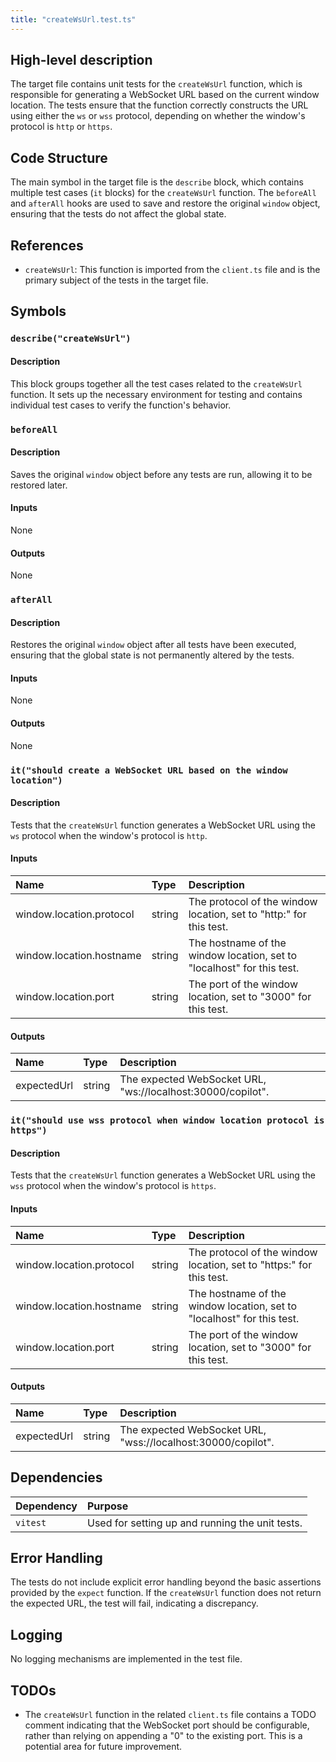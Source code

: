 ```yaml
---
title: "createWsUrl.test.ts"
---
```


## High-level description

The target file contains unit tests for the `createWsUrl` function, which is responsible for generating a WebSocket URL based on the current window location. The tests ensure that the function correctly constructs the URL using either the `ws` or `wss` protocol, depending on whether the window's protocol is `http` or `https`.

## Code Structure

The main symbol in the target file is the `describe` block, which contains multiple test cases (`it` blocks) for the `createWsUrl` function. The `beforeAll` and `afterAll` hooks are used to save and restore the original `window` object, ensuring that the tests do not affect the global state.

## References

- `createWsUrl`: This function is imported from the `client.ts` file and is the primary subject of the tests in the target file.

## Symbols

### `describe("createWsUrl")`
#### Description
This block groups together all the test cases related to the `createWsUrl` function. It sets up the necessary environment for testing and contains individual test cases to verify the function's behavior.

### `beforeAll`
#### Description
Saves the original `window` object before any tests are run, allowing it to be restored later.

#### Inputs
None

#### Outputs
None

### `afterAll`
#### Description
Restores the original `window` object after all tests have been executed, ensuring that the global state is not permanently altered by the tests.

#### Inputs
None

#### Outputs
None

### `it("should create a WebSocket URL based on the window location")`
#### Description
Tests that the `createWsUrl` function generates a WebSocket URL using the `ws` protocol when the window's protocol is `http`.

#### Inputs
| Name | Type | Description |
|:-----|:-----|:------------|
| window.location.protocol | string | The protocol of the window location, set to "http:" for this test. |
| window.location.hostname | string | The hostname of the window location, set to "localhost" for this test. |
| window.location.port | string | The port of the window location, set to "3000" for this test. |

#### Outputs
| Name | Type | Description |
|:-----|:-----|:------------|
| expectedUrl | string | The expected WebSocket URL, "ws://localhost:30000/copilot". |

### `it("should use wss protocol when window location protocol is https")`
#### Description
Tests that the `createWsUrl` function generates a WebSocket URL using the `wss` protocol when the window's protocol is `https`.

#### Inputs
| Name | Type | Description |
|:-----|:-----|:------------|
| window.location.protocol | string | The protocol of the window location, set to "https:" for this test. |
| window.location.hostname | string | The hostname of the window location, set to "localhost" for this test. |
| window.location.port | string | The port of the window location, set to "3000" for this test. |

#### Outputs
| Name | Type | Description |
|:-----|:-----|:------------|
| expectedUrl | string | The expected WebSocket URL, "wss://localhost:30000/copilot". |

## Dependencies

| Dependency | Purpose |
|:-----------|:--------|
| `vitest` | Used for setting up and running the unit tests. |

## Error Handling

The tests do not include explicit error handling beyond the basic assertions provided by the `expect` function. If the `createWsUrl` function does not return the expected URL, the test will fail, indicating a discrepancy.

## Logging

No logging mechanisms are implemented in the test file.

## TODOs

- The `createWsUrl` function in the related `client.ts` file contains a TODO comment indicating that the WebSocket port should be configurable, rather than relying on appending a "0" to the existing port. This is a potential area for future improvement.